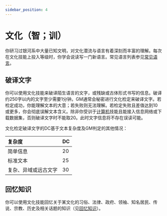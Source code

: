 ```yaml
---
sidebar_position: 4
---
```


# 文化（智；训）

你研习过银河系中大量已知文明，对文化潜流与语言有着深刻而丰富的理解。每次在文化技能上投入等级时，你学会说读写一门新语言。常见语言列表参见[常见语言](/core_rulebook/chapter%203#常见语言)。

## 破译文字

你可以使用文化技能来破译陌生语言的文字，或残缺或古体形式书写的信息。破译约250字以内的文字至少需要1分钟。GM通常会秘密进行文化检定来破译文字。若检定成功，你能理解文本的大意；若失败则无法理解。若检定失败且差值达到10或更多，你会彻底误解文本含义。除非你受训于[计算机](/skills/computer)技能且能接入信息网络或下载数据集，否则破译文字时不能取20。此时文字信息将不存在误读可能。

文化检定破译文字的DC基于文本复杂度及GM判定的其他情况：

| 复杂度 | DC |
| :---- | :---- |
| 简单信息 | 20 |
| 标准文本 | 25 |
| 复杂、异域或远古文字 | 30 |

## 回忆知识

你可以使用文化技能回忆关于某文化的习俗、法律、政府、领袖、知名居民、传说、宗教、历史及相关话题的知识（见[回忆知识](/core_rulebook/chapter%205#回忆知识)）。